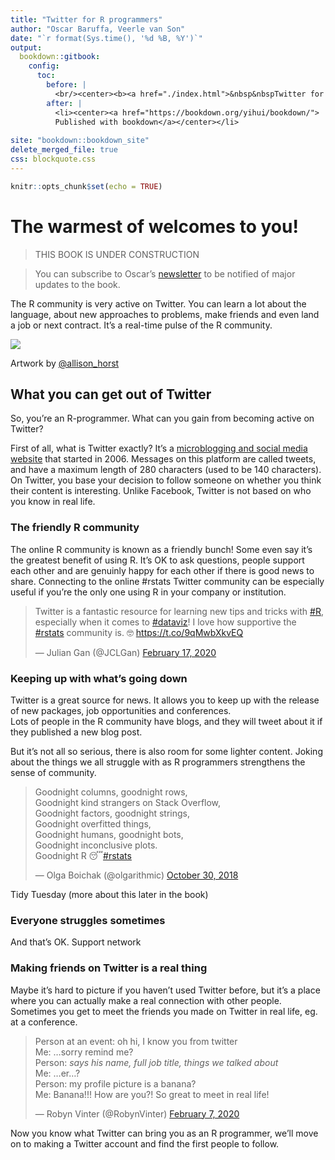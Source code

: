 ```yaml
---
title: "Twitter for R programmers"
author: "Oscar Baruffa, Veerle van Son"
date: "`r format(Sys.time(), '%d %B, %Y')`"
output: 
  bookdown::gitbook:
    config:
      toc:
        before: |  
          <br/><center><b><a href="./index.html">&nbsp&nbspTwitter for R programmers</a></b></center></li>
        after: |
          <li><center><a href="https://bookdown.org/yihui/bookdown/">
          Published with bookdown</a></center></li>
        
site: "bookdown::bookdown_site"
delete_merged_file: true
css: blockquote.css
---
```


```r
knitr::opts_chunk$set(echo = TRUE)

```



# The warmest of welcomes to you!

> THIS BOOK IS UNDER CONSTRUCTION

>You can subscribe to Oscar's [newsletter](https://tinyletter.com/OscarBaruffa){target="_blank"} to be notified of major updates to the book. 

The R community is very active on Twitter. 
You can learn a lot about the language, about new approaches to problems, make friends and even land a job or next contract. 
It's a real-time pulse of the R community. 

![](images/welcome_to_rstats_twitter.png)

Artwork by [\@allison_horst](https://twitter.com/allison_horst){target="_blank"}


## What you can get out of Twitter

So, you're an R-programmer. What can you gain from becoming active on Twitter?

First of all, what is Twitter exactly? It's a [microblogging and social media website](https://en.wikipedia.org/wiki/Twitter) that started in 2006. Messages on this platform are called tweets, and have a maximum length of 280 characters (used to be 140 characters). On Twitter, you base your decision to follow someone on whether you think their content is interesting. Unlike Facebook, Twitter is not based on who you know in real life.

### The friendly R community
The online R community is known as a friendly bunch! Some even say it's the greatest benefit of using R. 
It's OK to ask questions, people support each other and are genuinly happy for each other if there is good news to share. 
Connecting to the online #rstats Twitter community can be especially useful if you're the only one using R in your company or institution. 
<links to some articles would be nice>


<blockquote class="twitter-tweet"><p lang="en" dir="ltr">Twitter is a fantastic resource for learning new tips and tricks with <a href="https://twitter.com/hashtag/R?src=hash&amp;ref_src=twsrc%5Etfw">#R</a>, especially when it comes to <a href="https://twitter.com/hashtag/dataviz?src=hash&amp;ref_src=twsrc%5Etfw">#dataviz</a>! I love how supportive the <a href="https://twitter.com/hashtag/rstats?src=hash&amp;ref_src=twsrc%5Etfw">#rstats</a> community is. 🤓 <a href="https://t.co/9qMwbXkvEQ">https://t.co/9qMwbXkvEQ</a></p>&mdash; Julian Gan (@JCLGan) <a href="https://twitter.com/JCLGan/status/1229486581620367361?ref_src=twsrc%5Etfw">February 17, 2020</a></blockquote> <script async src="https://platform.twitter.com/widgets.js" charset="utf-8"></script>


### Keeping up with what's going down
Twitter is a great source for news. It allows you to keep up with the release of new packages, job opportunities and conferences.  
Lots of people in the R community have blogs, and they will tweet about it if they published a new blog post. 


But it's not all so serious, there is also room for some lighter content. Joking about the things we all struggle with as R programmers strengthens the sense of community. 


<blockquote class="twitter-tweet"><p lang="en" dir="ltr">Goodnight columns, goodnight rows,<br>Goodnight kind strangers on Stack Overflow,<br>Goodnight factors, goodnight strings,<br>Goodnight overfitted things,<br>Goodnight humans, goodnight bots,<br>Goodnight inconclusive plots.<br>Goodnight R 😴<a href="https://twitter.com/hashtag/rstats?src=hash&amp;ref_src=twsrc%5Etfw">#rstats</a></p>&mdash; Olga Boichak (@olgarithmic) <a href="https://twitter.com/olgarithmic/status/1057093358374604800?ref_src=twsrc%5Etfw">October 30, 2018</a></blockquote> <script async src="https://platform.twitter.com/widgets.js" charset="utf-8"></script> 

Tidy Tuesday (more about this later in the book)

### Everyone struggles sometimes
And that's OK. Support network


### Making friends on Twitter is a real thing

Maybe it's hard to picture if you haven't used Twitter before, but it's a place where you can actually make a real connection with other people. Sometimes you get to meet the friends you made on Twitter in real life, eg. at a conference. 

<blockquote class="twitter-tweet"><p lang="en" dir="ltr">Person at an event: oh hi, I know you from twitter<br>Me: ...sorry remind me?<br>Person: *says his name, full job title, things we talked about*<br>Me: ...er...?<br>Person: my profile picture is a banana?<br>Me: Banana!!! How are you?! So great to meet in real life!</p>&mdash; Robyn Vinter (@RobynVinter) <a href="https://twitter.com/RobynVinter/status/1225839669201469445?ref_src=twsrc%5Etfw">February 7, 2020</a></blockquote> <script async src="https://platform.twitter.com/widgets.js" charset="utf-8"></script> 


Now you know what Twitter can bring you as an R programmer, we'll move on to making a Twitter account and find the first people to follow.


